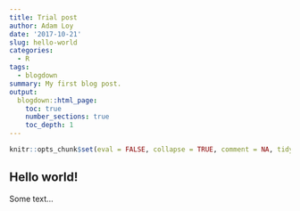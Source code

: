 ```yaml
---
title: Trial post
author: Adam Loy
date: '2017-10-21'
slug: hello-world
categories:
  - R
tags:
  - blogdown
summary: My first blog post.
output:
  blogdown::html_page:
    toc: true
    number_sections: true
    toc_depth: 1
---
```


```r
knitr::opts_chunk$set(eval = FALSE, collapse = TRUE, comment = NA, tidy = FALSE)
```


## Hello world!

Some text...